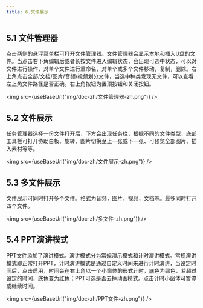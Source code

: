 ```yaml
---
title: 6.文件展示
---
```



## 5.1 文件管理器

​        点击两侧的悬浮菜单栏可打开文件管理器。文件管理器会显示本地和插入U盘的文件。当点击右下角编辑后或者长按文件进入编辑状态，会出现可选中状态，可以对文件进行操作，对单个文件进行重命名，对单个或多个文件移动，复制，删除。右上角点击全部/文档/图片/音频/视频划分文件，当选中种类发现无文件，可以查看左上角文件路径是否正确。右上角按钮为置顶按钮和关闭按钮。

<img  src={useBaseUrl("img/doc-zh/文件管理器-zh.png")} />

## 5.2 文件展示

​        任务管理器选择一份文件打开后，下方会出现任务栏，根据不同的文件类型，底部工具栏可打开协助白板、旋转、图片切换至上一张或下一张、可预览全部图片、插入素材等等。

<img  src={useBaseUrl("img/doc-zh/文件展示-zh.png")} />

## 5.3 多文件展示

​        文件展示可同时打开多个文件。格式为音频，图片，视频，文档等。最多同时打开四个文件。

<img  src={useBaseUrl("img/doc-zh/多文件-zh.png")} />

## 5.4 PPT演讲模式

​        PPT文件添加了演讲模式。演讲模式分为常规演示模式和计时演讲模式。常规演讲模式即正常打开PPT，计时演讲模式是通过自定义时间来进行计时演讲，当设定时间后，点击启用，时间会在右上角以一个小窗体的形式计时，底色为绿色，若超过设定的时间，底色变为红色；PPT可选是否去掉动画模式。点击计时小窗体可暂停或继续时间。

<img  src={useBaseUrl("img/doc-zh/PPT文件-zh.png")} />